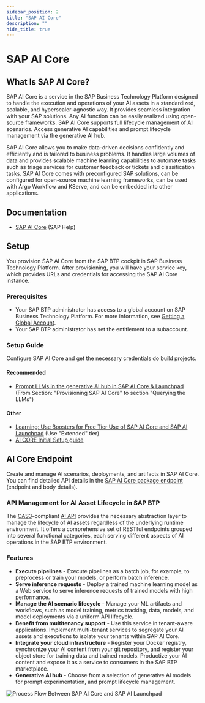 ```yaml
---
sidebar_position: 2
title: "SAP AI Core"
description: ""
hide_title: true
---
```




<PageViewTracker featureName="" />

<div className="hero-header">
  <h1>SAP AI Core</h1>
</div>

## What Is SAP AI Core?

SAP AI Core is a service in the SAP Business Technology Platform designed to handle the execution and operations of your AI assets in a standardized, scalable, and hyperscaler-agnostic way. It provides seamless integration with your SAP solutions. Any AI function can be easily realized using open-source frameworks. SAP AI Core supports full lifecycle management of AI scenarios. Access generative AI capabilities and prompt lifecycle management via the generative AI hub.

SAP AI Core allows you to make data-driven decisions confidently and efficiently and is tailored to business problems. It handles large volumes of data and provides scalable machine learning capabilities to automate tasks such as triage services for customer feedback or tickets and classification tasks. SAP AI Core comes with preconfigured SAP solutions, can be configured for open-source machine learning frameworks, can be used with Argo Workflow and KServe, and can be embedded into other applications.

## Documentation

- [SAP AI Core](https://help.sap.com/docs/sap-ai-core?locale=en-US) (SAP Help)

## Setup

You provision SAP AI Core from the SAP BTP cockpit in SAP Business Technology Platform. After provisioning, you will have your service key, which provides URLs and credentials for accessing the SAP AI Core instance.

### Prerequisites

- Your SAP BTP administrator has access to a global account on SAP Business Technology Platform. For more information, see [Getting a Global Account](https://help.sap.com/viewer/65de2977205c403bbc107264b8eccf4b/Cloud/en-US/d61c2819034b48e68145c45c36acba6e.html).
- Your SAP BTP administrator has set the entitlement to a subaccount.

### Setup Guide

Configure SAP AI Core and get the necessary credentials do build projects.

#### Recommended

- [Prompt LLMs in the generative AI hub in SAP AI Core & Launchpad](https://developers.sap.com/tutorials/ai-core-generative-ai.html) (From Section: "Provisioning SAP AI Core" to section "Querying the LLMs")

#### Other

- [Learning: Use Boosters for Free Tier Use of SAP AI Core and SAP AI Launchpad](https://developers.sap.com/tutorials/ai-core-launchpad-provisioning.html) (Use "Extended" tier)
- [AI CORE Initial Setup guide](https://help.sap.com/docs/sap-ai-core/sap-ai-core-service-guide/initial-setup)

## AI Core Endpoint

Create and manage AI scenarios, deployments, and artifacts in SAP AI Core. You can find detailed API details in the [SAP AI Core package endpoint](https://api.sap.com/package/SAPAICore/rest) (endpoint and body details).

### API Management for AI Asset Lifecycle in SAP BTP

The [OAS3](https://swagger.io/specification/)-compliant [AI API](https://help.sap.com/doc/2cefe221fddf410aab23dce890b5c603/CLOUD/en-US/index.html) provides the necessary abstraction layer to manage the lifecycle of AI assets regardless of the underlying runtime environment. It offers a comprehensive set of RESTful endpoints grouped into several functional categories, each serving different aspects of AI operations in the SAP BTP environment.

### Features

- **Execute pipelines** - Execute pipelines as a batch job, for example, to preprocess or train your models, or perform batch inference.
- **Serve inference requests** - Deploy а trained machine learning model as a Web service to serve inference requests of trained models with high performance.
- **Manage the AI scenario lifecycle** - Manage your ML artifacts and workflows, such as model training, metrics tracking, data, models, and model deployments via a uniform API lifecycle.
- **Benefit from multitenancy support** - Use this service in tenant-aware applications. Implement multi-tenant services to segregate your AI assets and executions to isolate your tenants within SAP AI Core.
- **Integrate your cloud infrastructure** - Register your Docker registry, synchronize your AI content from your git repository, and register your object store for training data and trained models. Productize your AI content and expose it as a service to consumers in the SAP BTP marketplace.
- **Generative AI hub** - Choose from a selection of generative AI models for prompt experimentation, and prompt lifecycle management.

![Process Flow Between SAP AI Core and SAP AI Launchpad](@site/static/technology/sap-ai-core/images/Process%20Flow%20Between%20SAP%20AI%20Core%20and%20SAP%20AI%20Launchpad.png)
